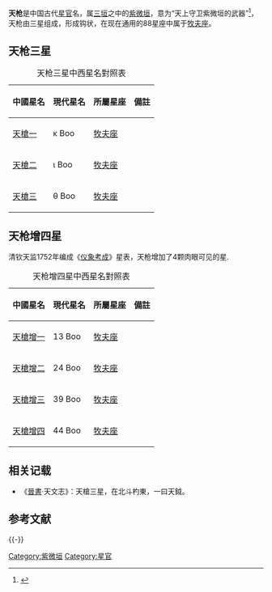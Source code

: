 '''天枪'''是中国古代[[星官|星官]]名，属[[三垣|三垣]]之中的[[紫微垣|紫微垣]]，意为“天上守卫紫微垣的武器”<ref>{{Cite web |url=http://aeea.nmns.edu.tw/2006/0606/ap060614.html |title=天槍、玄戈、三公 |access-date=2011-02-10 |archive-date=2011-07-16 |archive-url=https://web.archive.org/web/20110716122337/http://aeea.nmns.edu.tw/2006/0606/ap060614.html |dead-url=no }}</ref>，天枪由三星组成，形成钩状，在现在通用的88星座中属于[[牧夫座|牧夫座]]。

==天枪三星==
{| class="wikitable"  align="center" style="text-align:center; width:100%"
|+天枪三星中西星名對照表
|-
! 中國星名 !! 現代星名 !! 所屬星座 !! 備註
|-
| [[天槍一|天槍一]] || κ Boo || [[牧夫座|牧夫座]] || 
|-
| [[天槍二|天槍二]] || ι Boo || [[牧夫座|牧夫座]] || 
|-
| [[天槍三|天槍三]] || θ Boo || [[牧夫座|牧夫座]] ||  
|}
==天枪增四星==
清钦天监1752年编成《[[仪象考成|仪象考成]]》星表，天枪增加了4颗肉眼可见的星.
{| class="wikitable"  align="center" style="text-align:center; width:100%"
|+天枪增四星中西星名對照表
|-
! 中國星名 !! 現代星名 !! 所屬星座 !! 備註
|-
| [[天槍增一|天槍增一]] || 13 Boo || [[牧夫座|牧夫座]] || 
|-
| [[天槍增二|天槍增二]] || 24 Boo || [[牧夫座|牧夫座]] || 
|-
| [[天槍增三|天槍增三]] || 39 Boo || [[牧夫座|牧夫座]] || 
|-
| [[天槍增四|天槍增四]] || 44 Boo || [[牧夫座|牧夫座]] ||  
|}

==相关记载==
* 《[[晉書|晉書]]‧天文志》：天槍三星，在北斗杓東，一曰天鉞。 

== 参考文献 ==
{{Reflist}}

{{-}}
{{三垣}}

[[Category:紫微垣|Category:紫微垣]]
[[Category:星官|Category:星官]]